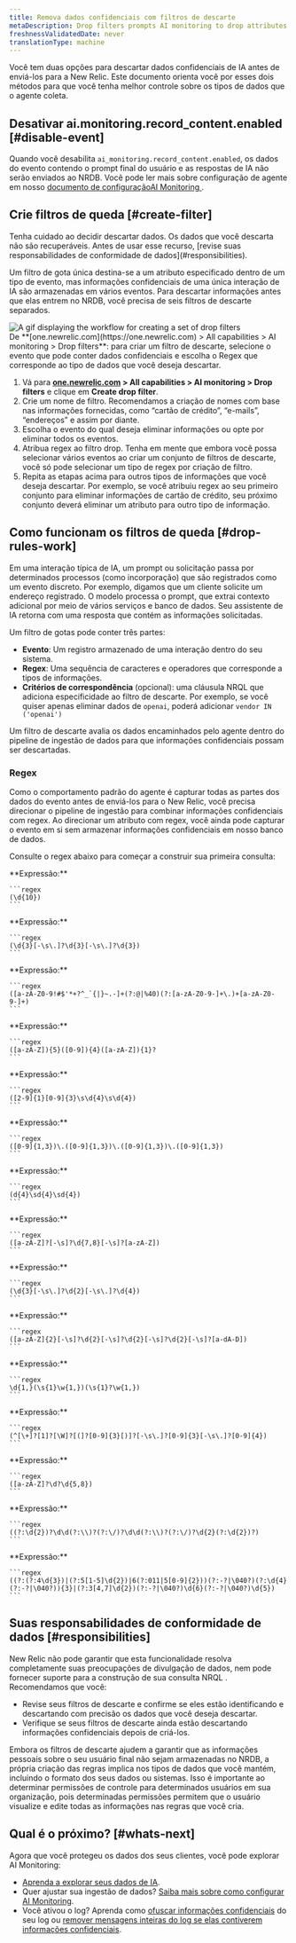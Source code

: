 ```yaml
---
title: Remova dados confidenciais com filtros de descarte
metaDescription: Drop filters prompts AI monitoring to drop attributes containing sensitive data.
freshnessValidatedDate: never
translationType: machine
---
```


Você tem duas opções para descartar dados confidenciais de IA antes de enviá-los para a New Relic. Este documento orienta você por esses dois métodos para que você tenha melhor controle sobre os tipos de dados que o agente coleta.

## Desativar ai.monitoring.record\_content.enabled [#disable-event]

Quando você desabilita `ai_monitoring.record_content.enabled`, os dados do evento contendo o prompt final do usuário e as respostas de IA não serão enviados ao NRDB. Você pode ler mais sobre configuração de agente em nosso [documento de configuraçãoAI Monitoring ](/docs/ai-monitoring/customize-agent-ai-monitoring).

## Crie filtros de queda [#create-filter]

<Callout variant="caution">
  Tenha cuidado ao decidir descartar dados. Os dados que você descarta não são recuperáveis. Antes de usar esse recurso, [revise suas responsabilidades de conformidade de dados](#responsibilities).
</Callout>

Um filtro de gota única destina-se a um atributo especificado dentro de um tipo de evento, mas informações confidenciais de uma única interação de IA são armazenadas em vários eventos. Para descartar informações antes que elas entrem no NRDB, você precisa de seis filtros de descarte separados.

<img title="Create a set of drop filters by adding events you want to drop data from" alt="A gif displaying the workflow for creating a set of drop filters" src="/images/ai_screenshot-crop_drop-filter-modal.gif" />

<figcaption>
  De <DNT>**[one.newrelic.com](https://one.newrelic.com) &gt; All capabilities &gt; AI monitoring &gt; Drop filters**</DNT>: para criar um filtro de descarte, selecione o evento que pode conter dados confidenciais e escolha o Regex que corresponde ao tipo de dados que você deseja descartar.
</figcaption>

1. Vá para <DNT>**[one.newrelic.com](https://one.newrelic.com) &gt; All capabilities &gt; AI monitoring &gt; Drop filters**</DNT> e clique em <DNT>**Create drop filter**</DNT>.
2. Crie um nome de filtro. Recomendamos a criação de nomes com base nas informações fornecidas, como “cartão de crédito”, “e-mails”, “endereços” e assim por diante.
3. Escolha o evento do qual deseja eliminar informações ou opte por eliminar todos os eventos.
4. Atribua regex ao filtro drop. Tenha em mente que embora você possa selecionar vários eventos ao criar um conjunto de filtros de descarte, você só pode selecionar um tipo de regex por criação de filtro.
5. Repita as etapas acima para outros tipos de informações que você deseja descartar. Por exemplo, se você atribuiu regex ao seu primeiro conjunto para eliminar informações de cartão de crédito, seu próximo conjunto deverá eliminar um atributo para outro tipo de informação.

## Como funcionam os filtros de queda [#drop-rules-work]

Em uma interação típica de IA, um prompt ou solicitação passa por determinados processos (como incorporação) que são registrados como um evento discreto. Por exemplo, digamos que um cliente solicite um endereço registrado. O modelo processa o prompt, que extrai contexto adicional por meio de vários serviços e banco de dados. Seu assistente de IA retorna com uma resposta que contém as informações solicitadas.

Um filtro de gotas pode conter três partes:

* **Evento**: Um registro armazenado de uma interação dentro do seu sistema.
* **Regex**: Uma sequência de caracteres e operadores que corresponde a tipos de informações.
* **Critérios de correspondência** (opcional): uma cláusula NRQL que adiciona especificidade ao filtro de descarte. Por exemplo, se você quiser apenas eliminar dados de `openai`, poderá adicionar `vendor IN ('openai')`

Um filtro de descarte avalia os dados encaminhados pelo agente dentro do pipeline de ingestão de dados para que informações confidenciais possam ser descartadas.

### Regex

Como o comportamento padrão do agente é capturar todas as partes dos dados do evento antes de enviá-los para o New Relic, você precisa direcionar o pipeline de ingestão para combinar informações confidenciais com regex. Ao direcionar um atributo com regex, você ainda pode capturar o evento em si sem armazenar informações confidenciais em nosso banco de dados.

Consulte o regex abaixo para começar a construir sua primeira consulta:

<CollapserGroup>
  <Collapser id="cahcn" title="Número do cartão de saúde do Canadá">
    **Expressão:**

    ```regex
    (\d{10})
    ```
  </Collapser>

  <Collapser id="caphin" title="Número de seguro social/saúde pessoal do Canadá (PHIN/SIN)">
    **Expressão:**

    ```regex
    (\d{3}[-\s\.]?\d{3}[-\s\.]?\d{3})
    ```
  </Collapser>

  <Collapser id="email" title="Endereço de email">
    **Expressão:**

    ```regex
    ([a-zA-Z0-9!#$'*+?^_`{|}~.-]+(?:@|%40)(?:[a-zA-Z0-9-]+\.)+[a-zA-Z0-9-]+)
    ```
  </Collapser>

  <Collapser id="indiapanid" title="ID PAN da Índia">
    **Expressão:**

    ```regex
    ([a-zA-Z]){5}([0-9]){4}([a-zA-Z]){1}?
    ```
  </Collapser>

  <Collapser id="indiaaadhaar" title="ID AADHAAR da Índia">
    **Expressão:**

    ```regex
    ([2-9]{1}[0-9]{3}\s\d{4}\s\d{4})
    ```
  </Collapser>

  <Collapser id="ipv4" title="Endereço IP (ipv4)">
    **Expressão:**

    ```regex
    ([0-9]{1,3})\.([0-9]{1,3})\.([0-9]{1,3})\.([0-9]{1,3})
    ```
  </Collapser>

  <Collapser id="japanid" title="Número de identidade nacional do Japão (meu número)">
    **Expressão:**

    ```regex
    (d{4}\sd{4}\sd{4})
    ```
  </Collapser>

  <Collapser id="spainnid" title="ID Nacional da Espanha (NIE/DNI/NIF)">
    **Expressão:**

    ```regex
    ([a-zA-Z]?[-\s]?\d{7,8}[-\s]?[a-zA-Z])
    ```
  </Collapser>

  <Collapser id="ssn" title="Número de segurança social dos EUA">
    **Expressão:**

    ```regex
    (\d{3}[-\s\.]?\d{2}[-\s\.]?\d{4})
    ```
  </Collapser>

  <Collapser id="uknino" title="Número de seguro nacional do Reino Unido (NINO)">
    **Expressão:**

    ```regex
    ([a-zA-Z]{2}[-\s]?\d{2}[-\s]?\d{2}[-\s]?\d{2}[-\s]?[a-dA-D])
    ```
  </Collapser>

  <Collapser id="usstreetaddress" title="Endereço nos EUA">
    **Expressão:**

    ```regex
    \d{1,}(\s{1}\w{1,})(\s{1}?\w{1,})
    ```
  </Collapser>

  <Collapser id="usphone" title="Número de telefone dos EUA">
    **Expressão:**

    ```regex
    (^[\+]?[1]?[\W]?[(]?[0-9]{3}[)]?[-\s\.]?[0-9]{3}[-\s\.]?[0-9]{4})
    ```
  </Collapser>

  <Collapser id="uspassport" title="Número do passaporte dos EUA">
    **Expressão:**

    ```regex
    ([a-zA-Z]?\d?\d{5,8})
    ```
  </Collapser>

  <Collapser id="dob" title="Data de nascimento nos EUA">
    **Expressão:**

    ```regex
    ((?:\d{2})?\d\d(?:\\)?(?:\/)?\d\d(?:\\)?(?:\/)?\d{2}(?:\d{2})?)
    ```
  </Collapser>

  <Collapser id="ccn" title="Número do cartão de crédito">
    **Expressão:**

    ```regex
    ((?:(?:4\d{3})|(?:5[1-5]\d{2})|6(?:011|5[0-9]{2}))(?:-?|\040?)(?:\d{4}(?:-?|\040?)){3}|(?:3[4,7]\d{2})(?:-?|\040?)\d{6}(?:-?|\040?)\d{5})
    ```
  </Collapser>
</CollapserGroup>

## Suas responsabilidades de conformidade de dados [#responsibilities]

New Relic não pode garantir que esta funcionalidade resolva completamente suas preocupações de divulgação de dados, nem pode fornecer suporte para a construção de sua consulta NRQL . Recomendamos que você:

* Revise seus filtros de descarte e confirme se eles estão identificando e descartando com precisão os dados que você deseja descartar.
* Verifique se seus filtros de descarte ainda estão descartando informações confidenciais depois de criá-los.

Embora os filtros de descarte ajudem a garantir que as informações pessoais sobre o seu usuário final não sejam armazenadas no NRDB, a própria criação das regras implica nos tipos de dados que você mantém, incluindo o formato dos seus dados ou sistemas. Isso é importante ao determinar permissões de controle para determinados usuários em sua organização, pois determinadas permissões permitem que o usuário visualize e edite todas as informações nas regras que você cria.

## Qual é o próximo? [#whats-next]

Agora que você protegeu os dados dos seus clientes, você pode explorar AI Monitoring:

* [Aprenda a explorar seus dados de IA](/docs/ai-monitoring/view-ai-data).
* Quer ajustar sua ingestão de dados? [Saiba mais sobre como configurar AI Monitoring](/docs/ai-monitoring/customize-agent-ai-monitoring).
* Você ativou o log? Aprenda como [ofuscar informações confidenciais](/docs/logs/ui-data/obfuscation-ui) do seu log ou [remover mensagens inteiras do log se elas contiverem informações confidenciais](/docs/logs/ui-data/drop-data-drop-filter-rules).